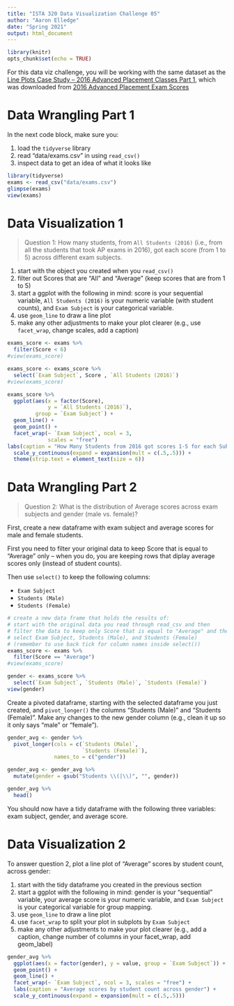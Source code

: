 ```yaml
---
title: "ISTA 320 Data Visualization Challenge 05"
author: "Aaron Elledge"
date: "Spring 2021"
output: html_document
---
```


```r
library(knitr)
opts_chunk$set(echo = TRUE)
```

For this data viz challenge, you will be working with the same dataset as the [Line Plots Case Study -- 2016 Advanced Placement Classes Part 1](), which was downloaded from [2016 Advanced Placement Exam Scores](https://www.kaggle.com/collegeboard/ap-scores?select=exams.csv)


# Data Wrangling Part 1

In the next code block, make sure you:

1. load the `tidyverse` library
1. read "data/exams.csv" in using `read_csv()`
1. inspect data to get an idea of what it looks like

```r

library(tidyverse)
exams <- read_csv("data/exams.csv")
glimpse(exams)
view(exams)
```

# Data Visualization 1

> Question 1: How many students, from `All Students (2016)` (i.e., from all the students that took AP exams in 2016), got each score (from 1 to 5) across different exam subjects.

1. start with the object you created when you `read_csv()`
1. filter out Scores that are "All" and "Average" (keep scores that are from 1 to 5)
1. start a ggplot with the following in mind: score is your sequential variable, `All Students (2016)` is your numeric variable (with student counts), and `Exam Subject` is your categorical variable.
1. use `geom_line` to draw a line plot
1. make any other adjustments to make your plot clearer (e.g., use `facet_wrap`, change scales, add a caption)

```r
exams_score <- exams %>%
  filter(Score < 6)
#view(exams_score)

exams_score <- exams_score %>%
  select(`Exam Subject`, Score , `All Students (2016)`)
#view(exams_score)

exams_score %>%
  ggplot(aes(x = factor(Score),
             y = `All Students (2016)`),
         group = `Exam Subject`) +
  geom_line() +
  geom_point() +
  facet_wrap(~ `Exam Subject`, ncol = 3,
             scales = "free")
labs(caption = "How Many Students from 2016 got scores 1-5 for each Subject") +
  scale_y_continuous(expand = expansion(mult = c(.5,.5))) +
  theme(strip.text = element_text(size = 6))

```

# Data Wrangling Part 2

> Question 2: What is the distribution of Average scores across exam subjects and gender (male vs. female)?

First, create a new dataframe with exam subject and average scores for male and female students. 

First you need to filter your original data to keep Score that is equal to "Average" only -- when you do, you are keeping rows that diplay average scores only (instead of student counts).

Then use `select()` to keep the following columns:

- `Exam Subject`
- `Students (Male)`
- `Students (Female)`

```r
# create a new data frame that holds the results of:
# start with the original data you read through read_csv and then
# filter the data to keep only Score that is equal to "Average" and then
# select Exam Subject, Students (Male), and Students (Female) 
# (remember to use back tick for column names inside select())
exams_score <- exams %>%
  filter(Score == "Average")
#view(exams_score)

gender <- exams_score %>%
  select(`Exam Subject`, `Students (Male)`, `Students (Female)`)
view(gender)


```

Create a pivoted dataframe, starting with the selected dataframe you just created, and `pivot_longer()` the columns "Students (Male)" and "Students (Female)". Make any changes to the new gender column (e.g., clean it up so it only says "male" or "female").

```r
gender_avg <- gender %>%
  pivot_longer(cols = c(`Students (Male)`,
                        `Students (Female)`),
               names_to = c("gender"))

gender_avg <- gender_avg %>%
  mutate(gender = gsub("Students \\(|\\)", "", gender))

gender_avg %>%
  head()


```
You should now have a tidy dataframe with the following three variables: exam subject, gender, and average score.

# Data Visualization 2

To answer question 2, plot a line plot of "Average" scores by student count, across gender:

1. start with the tidy dataframe you created in the previous section
1. start a ggplot with the following in mind: gender is your "sequential" variable, your average score is your numeric variable, and `Exam Subject` is your categorical variable for group mapping.
1. use `geom_line` to draw a line plot
1. use `facet_wrap` to split your plot in subplots by `Exam Subject`
1. make any other adjustments to make your plot clearer (e.g., add a caption, change number of columns in your facet_wrap, add geom_label)


```r

gender_avg %>%
  ggplot(aes(x = factor(gender), y = value, group = `Exam Subject`)) +
  geom_point() +
  geom_line() +
  facet_wrap(~ `Exam Subject`, ncol = 3, scales = "free") +
  labs(caption = "Average scores by student count across gender") +
  scale_y_continuous(expand = expansion(mult = c(.5,.5)))
```

